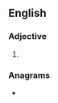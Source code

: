 ==English==

===Adjective===
{{head|en|adjective comparative form}}

# {{en-comparative of|seamy}}

===Anagrams===
* {{l|en|seriema}}